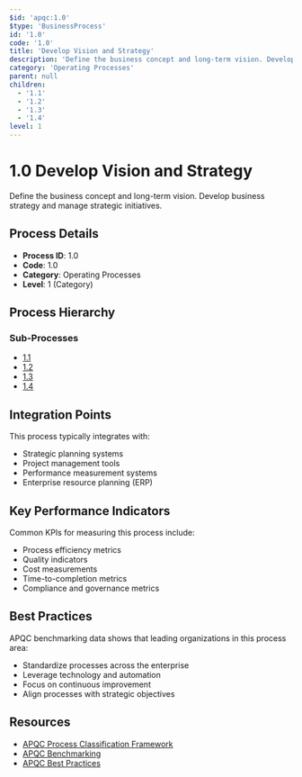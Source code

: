 ```yaml
---
$id: 'apqc:1.0'
$type: 'BusinessProcess'
id: '1.0'
code: '1.0'
title: 'Develop Vision and Strategy'
description: 'Define the business concept and long-term vision. Develop business strategy and manage strategic initiatives.'
category: 'Operating Processes'
parent: null
children:
  - '1.1'
  - '1.2'
  - '1.3'
  - '1.4'
level: 1
---
```


# 1.0 Develop Vision and Strategy

Define the business concept and long-term vision. Develop business strategy and manage strategic initiatives.

## Process Details

- **Process ID**: 1.0
- **Code**: 1.0
- **Category**: Operating Processes
- **Level**: 1 (Category)

## Process Hierarchy

### Sub-Processes

- [1.1](1.1.mdx)
- [1.2](1.2.mdx)
- [1.3](1.3.mdx)
- [1.4](1.4.mdx)

## Integration Points

This process typically integrates with:

- Strategic planning systems
- Project management tools
- Performance measurement systems
- Enterprise resource planning (ERP)

## Key Performance Indicators

Common KPIs for measuring this process include:

- Process efficiency metrics
- Quality indicators
- Cost measurements
- Time-to-completion metrics
- Compliance and governance metrics

## Best Practices

APQC benchmarking data shows that leading organizations in this process area:

- Standardize processes across the enterprise
- Leverage technology and automation
- Focus on continuous improvement
- Align processes with strategic objectives

## Resources

- [APQC Process Classification Framework](https://www.apqc.org/process-frameworks)
- [APQC Benchmarking](https://www.apqc.org/benchmarking)
- [APQC Best Practices](https://www.apqc.org/best-practices)
